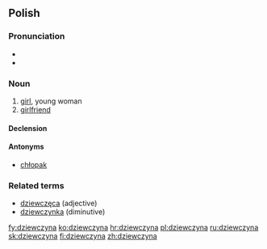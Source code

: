 ==Polish==
===Pronunciation===
* {{IPA|[ʥɛfˈt͡ʂɨna]|lang=pl}}
* {{audio|pl-dziewczyna.ogg|audio}}

===Noun===
{{infl|pl|noun|g=f}}

# [[girl]], young woman
# [[girlfriend]]

====Declension====
{{pl-decl-noun
|dziewczyna|dziewczyny
|dziewczyny|dziewczyn
|dziewczynie|dziewczynom
|dziewczynę|dziewczyny
|dziewczyną|dziewczynami
|dziewczynie|dziewczynach
|dziewczyno|dziewczyny
}}

====Antonyms====
* [[chłopak]]

===Related terms===
* [[dziewczęca]] (adjective)
* [[dziewczynka]] (diminutive)

[[fy:dziewczyna]]
[[ko:dziewczyna]]
[[hr:dziewczyna]]
[[pl:dziewczyna]]
[[ru:dziewczyna]]
[[sk:dziewczyna]]
[[fi:dziewczyna]]
[[zh:dziewczyna]]